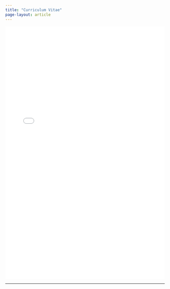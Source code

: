 ```yaml
---
title: "Curriculum Vitae"
page-layout: article
---
```


<iframe src="assets/CV/cv.pdf" width="100%" height="800px" style="border: none;">

Your browser doesn't support PDF embedding. <a href="assets/CV/cv.pdf">Download the CV instead</a>.

</iframe>

------------------------------------------------------------------------
